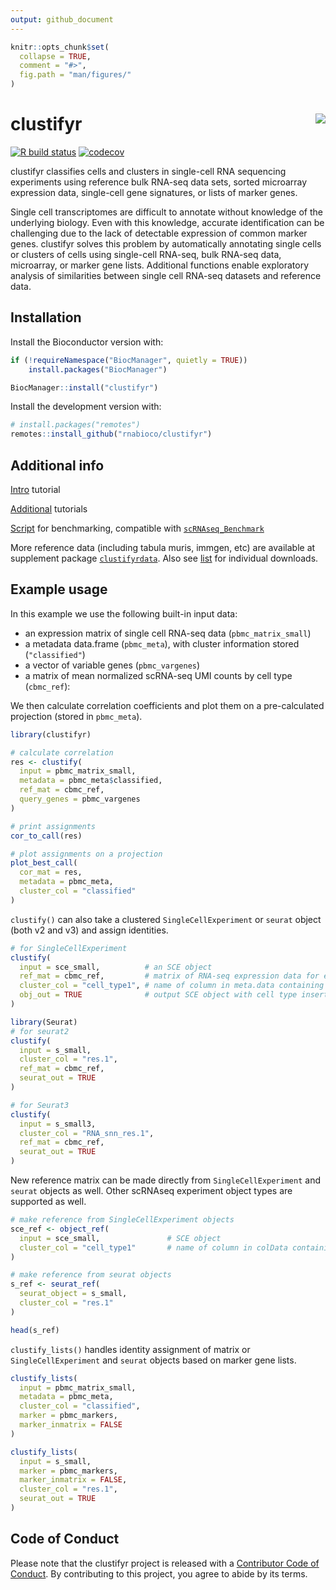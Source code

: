```yaml
---
output: github_document
---
```


```r
knitr::opts_chunk$set(
  collapse = TRUE,
  comment = "#>",
  fig.path = "man/figures/"
)
```

# clustifyr <img src="man/figures/logo.png" align="right">
<!-- badges: start -->
[![R build status](https://github.com/rnabioco/clustifyr/workflows/R-CMD-check/badge.svg)](https://github.com/rnabioco/clustifyr/actions)
[![codecov](https://codecov.io/gh/rnabioco/clustifyr/branch/master/graph/badge.svg)](https://codecov.io/gh/rnabioco/clustifyr)
<!-- badges: end -->

clustifyr classifies cells and clusters in single-cell RNA sequencing experiments using reference bulk RNA-seq data sets, sorted microarray expression data, single-cell gene signatures, or lists of marker genes. 

Single cell transcriptomes are difficult to annotate without knowledge of the underlying biology. Even with this knowledge, accurate identification can be challenging due to the lack of detectable expression of common marker genes. clustifyr solves this problem by automatically annotating single cells or clusters of cells using single-cell RNA-seq, bulk RNA-seq data, microarray, or marker gene lists. Additional functions enable exploratory analysis of similarities between single cell RNA-seq datasets and reference data.

## Installation

Install the Bioconductor version with:

``` r
if (!requireNamespace("BiocManager", quietly = TRUE))
    install.packages("BiocManager")

BiocManager::install("clustifyr")

```

Install the development version with:

``` r
# install.packages("remotes")
remotes::install_github("rnabioco/clustifyr")
```
 

## Additional info

[Intro](https://rnabioco.github.io/clustifyr/articles/clustifyR.html) tutorial

[Additional](https://rnabioco.github.io/clustifyrdata/articles/otherformats.html) tutorials

[Script](https://github.com/rnabioco/clustifyrdata/blob/master/inst/run_clustifyr.R) for benchmarking, compatible with [`scRNAseq_Benchmark`](https://github.com/tabdelaal/scRNAseq_Benchmark)

More reference data (including tabula muris, immgen, etc) are available at supplement package [`clustifyrdata`](https://github.com/rnabioco/clustifyrdata). Also see [list](https://rnabioco.github.io/clustifyrdata/articles/download_refs.html) for individual downloads. 

## Example usage

In this example we use the following built-in input data:

- an expression matrix of single cell RNA-seq data (`pbmc_matrix_small`)
- a metadata data.frame (`pbmc_meta`), with cluster information stored (`"classified"`)
- a vector of variable genes (`pbmc_vargenes`)
- a matrix of mean normalized scRNA-seq UMI counts by cell type (`cbmc_ref`):

We then calculate correlation coefficients and plot them on a pre-calculated projection (stored in `pbmc_meta`).

```r
library(clustifyr)

# calculate correlation
res <- clustify(
  input = pbmc_matrix_small,
  metadata = pbmc_meta$classified,
  ref_mat = cbmc_ref,
  query_genes = pbmc_vargenes
)

# print assignments
cor_to_call(res)

# plot assignments on a projection
plot_best_call(
  cor_mat = res,
  metadata = pbmc_meta,
  cluster_col = "classified"
)
```

`clustify()` can also take a clustered `SingleCellExperiment` or `seurat` object (both v2 and v3) and assign identities.

```r
# for SingleCellExperiment
clustify(
  input = sce_small,          # an SCE object
  ref_mat = cbmc_ref,         # matrix of RNA-seq expression data for each cell type
  cluster_col = "cell_type1", # name of column in meta.data containing cell clusters
  obj_out = TRUE              # output SCE object with cell type inserted as "type" column
) 

library(Seurat)
# for seurat2
clustify(
  input = s_small,
  cluster_col = "res.1",
  ref_mat = cbmc_ref,
  seurat_out = TRUE
)

# for Seurat3
clustify(
  input = s_small3,
  cluster_col = "RNA_snn_res.1",
  ref_mat = cbmc_ref,
  seurat_out = TRUE
)
```

New reference matrix can be made directly from `SingleCellExperiment` and `seurat` objects as well. Other scRNAseq experiment object types are supported as well.

```r
# make reference from SingleCellExperiment objects
sce_ref <- object_ref(
  input = sce_small,               # SCE object
  cluster_col = "cell_type1"       # name of column in colData containing cell identities
)

# make reference from seurat objects
s_ref <- seurat_ref(
  seurat_object = s_small,
  cluster_col = "res.1"
)

head(s_ref)
```

`clustify_lists()` handles identity assignment of matrix or `SingleCellExperiment` and `seurat` objects based on marker gene lists.
 
```r
clustify_lists(
  input = pbmc_matrix_small,
  metadata = pbmc_meta,
  cluster_col = "classified",
  marker = pbmc_markers,
  marker_inmatrix = FALSE
)

clustify_lists(
  input = s_small,
  marker = pbmc_markers,
  marker_inmatrix = FALSE,
  cluster_col = "res.1",
  seurat_out = TRUE
)
```

## Code of Conduct

Please note that the clustifyr project is released with a [Contributor Code of Conduct](http://rnabioco.github.io/clustifyr/CODE_OF_CONDUCT.html). By contributing to this project, you agree to abide by its terms.
